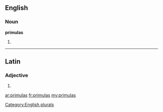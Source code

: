 ==English==

===Noun===
'''primulas'''

# {{plural of|[[primula]]}}

[[Category:English plurals]]

----

==Latin==

===Adjective===
{{la-adj-form|prīmulās}}

# {{inflection of|primulus|prīmulus|acc|f|p|lang=la}}
{{count page|[[Wiktionary:Page count]]}}

[[ar:primulas]]
[[fr:primulas]]
[[my:primulas]]